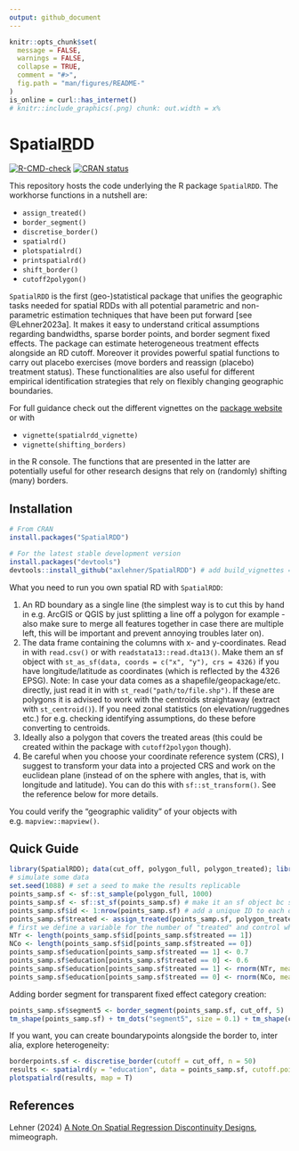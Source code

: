```yaml
---
output: github_document
---
```


<!-- This brief doc/description is only for the github page. README.md is generated from README.Rmd. Please edit the latter file - rmarkdown::render('README.Rmd', output_format = 'github_document', output_file = 'README.md') or devtools::build_readme() -->

<!-- pre-CRAN checks: usethis::use_cran_comments(), devtools::check(remote = T), rhub::check_for_cran() # presubmission in an as_if_cran scenario, usethis::use_version(), update cran comments, FINAL devtools::submit_cran() --> 
```r
knitr::opts_chunk$set(
  message = FALSE,
  warnings = FALSE,
  collapse = TRUE,
  comment = "#>",
  fig.path = "man/figures/README-"
)
is_online = curl::has_internet()
# knitr::include_graphics(.png) chunk: out.width = x%
```

# Spatial[R]()DD

<!-- badges: start -->
<!-- some dependency does not work, I have 0 error 0 warning [![Travis build status](https://travis-ci.com/axlehner/SpatialRDD.svg?branch=master)](https://travis-ci.com/axlehner/SpatialRDD) -->
[![R-CMD-check](https://github.com/axlehner/SpatialRDD/actions/workflows/R-CMD-check.yaml/badge.svg)](https://github.com/axlehner/SpatialRDD/actions/workflows/R-CMD-check.yaml)
[![CRAN status](https://www.r-pkg.org/badges/version/SpatialRDD)](https://CRAN.R-project.org/package=SpatialRDD)
<!-- badges: end -->

This repository hosts the code underlying the R package `SpatialRDD`. The workhorse functions in a nutshell are:

* `assign_treated()`
* `border_segment()`
* `discretise_border()`
* `spatialrd()`
* `plotspatialrd()`
* `printspatialrd()`
* `shift_border()`
* `cutoff2polygon()`

`SpatialRDD` is the first (geo-)statistical package that unifies the geographic tasks needed for spatial RDDs with all potential parametric and non-parametric estimation techniques that have been put forward [see @Lehner2023a]. It makes it easy to understand critical assumptions regarding bandwidths, sparse border points, and border segment fixed effects. The package can estimate heterogeneous treatment effects alongside an RD cutoff. Moreover it provides powerful spatial functions to carry out placebo exercises (move borders and reassign (placebo) treatment status). These functionalities are also useful for different empirical identification strategies that rely on flexibly changing geographic boundaries. 

For full guidance check out the different vignettes on the [package website](https://axlehner.github.io/SpatialRDD/articles/spatialrdd_vignette.html) or with

* `vignette(spatialrdd_vignette)`
* `vignette(shifting_borders)`

in the R console. The functions that are presented in the latter are potentially useful for other research designs that rely on (randomly) shifting (many) borders.

## Installation

```r
# From CRAN
install.packages("SpatialRDD")

# For the latest stable development version
install.packages("devtools")
devtools::install_github("axlehner/SpatialRDD") # add build_vignettes = TRUE if you want to have access to them via R, otherwise just look at the .Rmd on github in \vignettes 
```

What you need to run you own spatial RD with `SpatialRDD`:

1. An RD boundary as a single line (the simplest way is to cut this by hand in e.g. ArcGIS or QGIS by just splitting a line off a polygon for example - also make sure to merge all features together in case there are multiple left, this will be important and prevent annoying troubles later on).
2. The data frame containing the columns with x- and y-coordinates. Read in with `read.csv()` or with `readstata13::read.dta13()`. Make them an sf object with `st_as_sf(data, coords = c("x", "y"), crs = 4326)` if you have longitude/latitude as coordinates (which is reflected by the 4326 EPSG). Note: In case your data comes as a shapefile/geopackage/etc. directly, just read it in with `st_read("path/to/file.shp")`. If these are polygons it is advised to work with the centroids straightaway (extract with `st_centroid()`). If you need zonal statistics (on elevation/ruggednes etc.) for e.g. checking identifying assumptions, do these before converting to centroids.
3. Ideally also a polygon that covers the treated areas (this could be created within the package with `cutoff2polygon` though).
4. Be careful when you choose your coordinate reference system (CRS), I suggest to transform your data into a projected CRS and work on the euclidean plane (instead of on the sphere with angles, that is, with longitude and latitude). You can do this with `sf::st_transform()`. See the reference below for more details.

You could verify the "geographic validity" of your objects with e.g. `mapview::mapview()`.

## Quick Guide

```r
library(SpatialRDD); data(cut_off, polygon_full, polygon_treated); library(tmap)
# simulate some data
set.seed(1088) # set a seed to make the results replicable
points_samp.sf <- sf::st_sample(polygon_full, 1000)
points_samp.sf <- sf::st_sf(points_samp.sf) # make it an sf object bc st_sample only created the geometry list-column (sfc)
points_samp.sf$id <- 1:nrow(points_samp.sf) # add a unique ID to each observation
points_samp.sf$treated <- assign_treated(points_samp.sf, polygon_treated, id = "id") # assign treated
# first we define a variable for the number of "treated" and control which makes the code more readable in the future
NTr <- length(points_samp.sf$id[points_samp.sf$treated == 1])
NCo <- length(points_samp.sf$id[points_samp.sf$treated == 0])
points_samp.sf$education[points_samp.sf$treated == 1] <- 0.7
points_samp.sf$education[points_samp.sf$treated == 0] <- 0.6
points_samp.sf$education[points_samp.sf$treated == 1] <- rnorm(NTr, mean = 0, sd = .1) + points_samp.sf$education[points_samp.sf$treated == 1]
points_samp.sf$education[points_samp.sf$treated == 0] <- rnorm(NCo, mean = 0, sd = .1) + points_samp.sf$education[points_samp.sf$treated == 0]
```

Adding border segment for transparent fixed effect category creation:

```r
points_samp.sf$segment5 <- border_segment(points_samp.sf, cut_off, 5)
tm_shape(points_samp.sf) + tm_dots("segment5", size = 0.1) + tm_shape(cut_off) + tm_lines()
```

If you want, you can create boundarypoints alongside the border to, inter alia, explore heterogeneity:

```r
borderpoints.sf <- discretise_border(cutoff = cut_off, n = 50)
results <- spatialrd(y = "education", data = points_samp.sf, cutoff.points = borderpoints.sf, treated = "treated", minobs = 30)
plotspatialrd(results, map = T)
```


## References

Lehner (2024) [A Note On Spatial Regression Discontinuity Designs](https://lehner.xyz/pdf/Lehner_SpatialRDDnote.pdf), mimeograph.
